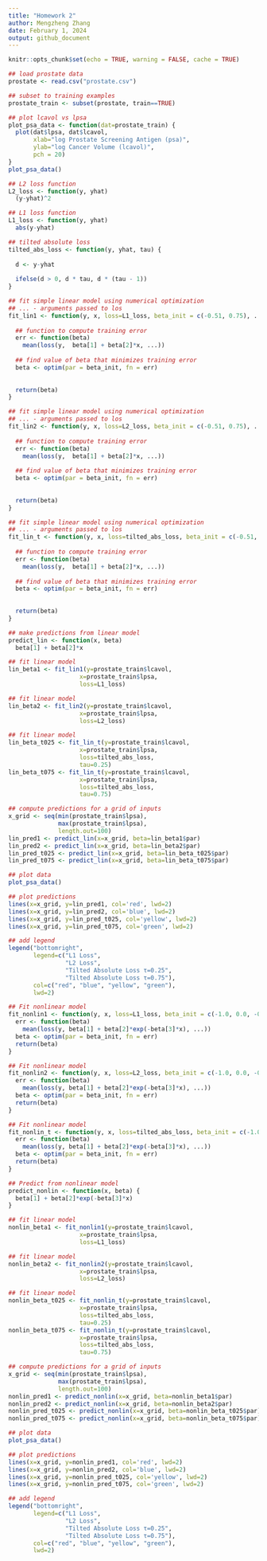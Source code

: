 ```yaml
---
title: "Homework 2"
author: Mengzheng Zhang
date: February 1, 2024
output: github_document
---
```


```r
knitr::opts_chunk$set(echo = TRUE, warning = FALSE, cache = TRUE)

```

```r
## load prostate data
prostate <- read.csv("prostate.csv")

## subset to training examples
prostate_train <- subset(prostate, train==TRUE)

## plot lcavol vs lpsa
plot_psa_data <- function(dat=prostate_train) {
  plot(dat$lpsa, dat$lcavol,
       xlab="log Prostate Screening Antigen (psa)",
       ylab="log Cancer Volume (lcavol)",
       pch = 20)
}
plot_psa_data()
```

```r
## L2 loss function
L2_loss <- function(y, yhat)
  (y-yhat)^2

## L1 loss function
L1_loss <- function(y, yhat)
  abs(y-yhat)

## tilted absolute loss
tilted_abs_loss <- function(y, yhat, tau) {
  
  d <- y-yhat
  
  ifelse(d > 0, d * tau, d * (tau - 1))
}
```

```r
## fit simple linear model using numerical optimization
## ... - arguments passed to los
fit_lin1 <- function(y, x, loss=L1_loss, beta_init = c(-0.51, 0.75), ...) {
  
  ## function to compute training error
  err <- function(beta)
    mean(loss(y,  beta[1] + beta[2]*x, ...))
  
  ## find value of beta that minimizes training error
  beta <- optim(par = beta_init, fn = err)
  
  
  return(beta)
}

## fit simple linear model using numerical optimization
## ... - arguments passed to los
fit_lin2 <- function(y, x, loss=L2_loss, beta_init = c(-0.51, 0.75), ...) {
  
  ## function to compute training error
  err <- function(beta)
    mean(loss(y,  beta[1] + beta[2]*x, ...))
  
  ## find value of beta that minimizes training error
  beta <- optim(par = beta_init, fn = err)
  
  
  return(beta)
}

## fit simple linear model using numerical optimization
## ... - arguments passed to los
fit_lin_t <- function(y, x, loss=tilted_abs_loss, beta_init = c(-0.51, 0.75), ...) {
  
  ## function to compute training error
  err <- function(beta)
    mean(loss(y,  beta[1] + beta[2]*x, ...))
  
  ## find value of beta that minimizes training error
  beta <- optim(par = beta_init, fn = err)
  
  
  return(beta)
}

## make predictions from linear model
predict_lin <- function(x, beta)
  beta[1] + beta[2]*x

## fit linear model
lin_beta1 <- fit_lin1(y=prostate_train$lcavol,
                    x=prostate_train$lpsa,
                    loss=L1_loss)

## fit linear model
lin_beta2 <- fit_lin2(y=prostate_train$lcavol,
                    x=prostate_train$lpsa,
                    loss=L2_loss)

## fit linear model
lin_beta_t025 <- fit_lin_t(y=prostate_train$lcavol,
                    x=prostate_train$lpsa,
                    loss=tilted_abs_loss,
                    tau=0.25)
lin_beta_t075 <- fit_lin_t(y=prostate_train$lcavol,
                    x=prostate_train$lpsa,
                    loss=tilted_abs_loss,
                    tau=0.75)

## compute predictions for a grid of inputs
x_grid <- seq(min(prostate_train$lpsa),
              max(prostate_train$lpsa),
              length.out=100)
lin_pred1 <- predict_lin(x=x_grid, beta=lin_beta1$par)
lin_pred2 <- predict_lin(x=x_grid, beta=lin_beta2$par)
lin_pred_t025 <- predict_lin(x=x_grid, beta=lin_beta_t025$par)
lin_pred_t075 <- predict_lin(x=x_grid, beta=lin_beta_t075$par)

## plot data
plot_psa_data()

## plot predictions
lines(x=x_grid, y=lin_pred1, col='red', lwd=2)
lines(x=x_grid, y=lin_pred2, col='blue', lwd=2)
lines(x=x_grid, y=lin_pred_t025, col='yellow', lwd=2)
lines(x=x_grid, y=lin_pred_t075, col='green', lwd=2)

## add legend
legend("bottomright",
       legend=c("L1 Loss",
                "L2 Loss",
                "Tilted Absolute Loss τ=0.25",
                "Tilted Absolute Loss τ=0.75"),
       col=c("red", "blue", "yellow", "green"),
       lwd=2)
```

```r
## Fit nonlinear model
fit_nonlin1 <- function(y, x, loss=L1_loss, beta_init = c(-1.0, 0.0, -0.3), ...) {
  err <- function(beta)
    mean(loss(y, beta[1] + beta[2]*exp(-beta[3]*x), ...))
  beta <- optim(par = beta_init, fn = err)
  return(beta)
}

## Fit nonlinear model
fit_nonlin2 <- function(y, x, loss=L2_loss, beta_init = c(-1.0, 0.0, -0.3), ...) {
  err <- function(beta)
    mean(loss(y, beta[1] + beta[2]*exp(-beta[3]*x), ...))
  beta <- optim(par = beta_init, fn = err)
  return(beta)
}

## Fit nonlinear model
fit_nonlin_t <- function(y, x, loss=tilted_abs_loss, beta_init = c(-1.0, 0.0, -0.3), ...) {
  err <- function(beta)
    mean(loss(y, beta[1] + beta[2]*exp(-beta[3]*x), ...))
  beta <- optim(par = beta_init, fn = err)
  return(beta)
}

## Predict from nonlinear model
predict_nonlin <- function(x, beta) {
  beta[1] + beta[2]*exp(-beta[3]*x)
}

## fit linear model
nonlin_beta1 <- fit_nonlin1(y=prostate_train$lcavol,
                    x=prostate_train$lpsa,
                    loss=L1_loss)

## fit linear model
nonlin_beta2 <- fit_nonlin2(y=prostate_train$lcavol,
                    x=prostate_train$lpsa,
                    loss=L2_loss)

## fit linear model
nonlin_beta_t025 <- fit_nonlin_t(y=prostate_train$lcavol,
                    x=prostate_train$lpsa,
                    loss=tilted_abs_loss,
                    tau=0.25)
nonlin_beta_t075 <- fit_nonlin_t(y=prostate_train$lcavol,
                    x=prostate_train$lpsa,
                    loss=tilted_abs_loss,
                    tau=0.75)

## compute predictions for a grid of inputs
x_grid <- seq(min(prostate_train$lpsa),
              max(prostate_train$lpsa),
              length.out=100)
nonlin_pred1 <- predict_nonlin(x=x_grid, beta=nonlin_beta1$par)
nonlin_pred2 <- predict_nonlin(x=x_grid, beta=nonlin_beta2$par)
nonlin_pred_t025 <- predict_nonlin(x=x_grid, beta=nonlin_beta_t025$par)
nonlin_pred_t075 <- predict_nonlin(x=x_grid, beta=nonlin_beta_t075$par)

## plot data
plot_psa_data()

## plot predictions
lines(x=x_grid, y=nonlin_pred1, col='red', lwd=2)
lines(x=x_grid, y=nonlin_pred2, col='blue', lwd=2)
lines(x=x_grid, y=nonlin_pred_t025, col='yellow', lwd=2)
lines(x=x_grid, y=nonlin_pred_t075, col='green', lwd=2)

## add legend
legend("bottomright",
       legend=c("L1 Loss",
                "L2 Loss",
                "Tilted Absolute Loss τ=0.25",
                "Tilted Absolute Loss τ=0.75"),
       col=c("red", "blue", "yellow", "green"),
       lwd=2)
```